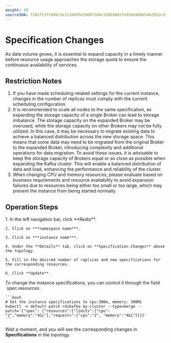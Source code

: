 ```yaml
---
weight: 10
sourceSHA: f205f13fc090c5e11169fbe196072d4c320b9802fe958e966b54b2951c35986b
---
```


# Specification Changes

As data volume grows, it is essential to expand capacity in a timely manner before resource usage approaches the storage quota to ensure the continuous availability of services.

## Restriction Notes

1. If you have made scheduling-related settings for the current instance, changes in the number of replicas must comply with the current scheduling configuration.
2. It is recommended to scale all nodes to the same specification, as expanding the storage capacity of a single Broker can lead to storage imbalance. The storage capacity on the expanded Broker may be overused, while the storage capacity on other Brokers may not be fully utilized. In this case, it may be necessary to migrate existing data to achieve a balanced distribution across the new storage space. This means that some data may need to be migrated from the original Broker to the expanded Broker, introducing complexity and additional operations for data migration. To avoid these issues, it is advisable to keep the storage capacity of Brokers equal or as close as possible when expanding the Kafka cluster. This will enable a balanced distribution of data and load, enhancing the performance and reliability of the cluster.
3. When changing CPU and memory resources, please evaluate based on business requirements and resource availability to avoid expansion failures due to resources being either too small or too large, which may prevent the instance from being started normally.

## Operation Steps

<Tabs>
  <Tab label="Web Console">
    1. In the left navigation bar, click **Redis**.

    2. Click on ***namespace name***.

    3. Click on ***instance name***.

    4. Under the **Details** tab, click on **Specification Changes** above the topology.

    5. Fill in the desired number of replicas and new specifications for the corresponding resources.

    6. Click **Update**.
  </Tab>

  <Tab label="CLI">
    To change the instance specifications, you can control it through the field `spec.resources`.

    ```bash
    # Set the instance specifications to cpu:300m, memory: 300Mi
    kubectl -n default patch rdskafka my-cluster --type=merge --patch='{"spec": {"resources":{"limits":{"cpu": "2","memory":"4Gi"},"requests":{"cpu":"2", "memory":"4Gi"}}}}'
    ```
  </Tab>
</Tabs>

Wait a moment, and you will see the corresponding changes in **Specifications** in the topology.
